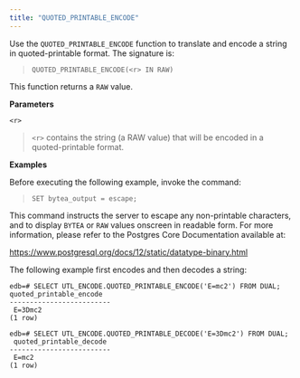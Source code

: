```yaml
---
title: "QUOTED_PRINTABLE_ENCODE"
---
```




Use the `QUOTED_PRINTABLE_ENCODE` function to translate and encode a string in quoted-printable format. The signature is:

> `QUOTED_PRINTABLE_ENCODE(<r> IN RAW)`

This function returns a `RAW` value.

**Parameters**

`<r>`

> `<r>` contains the string (a RAW value) that will be encoded in a quoted-printable format.

**Examples**

Before executing the following example, invoke the command:

> `SET bytea_output = escape;`

This command instructs the server to escape any non-printable characters, and to display `BYTEA` or `RAW` values onscreen in readable form. For more information, please refer to the Postgres Core Documentation available at:

<https://www.postgresql.org/docs/12/static/datatype-binary.html>

The following example first encodes and then decodes a string:

``` text
edb=# SELECT UTL_ENCODE.QUOTED_PRINTABLE_ENCODE('E=mc2') FROM DUAL;  quoted_printable_encode
-------------------------
 E=3Dmc2
(1 row)

edb=# SELECT UTL_ENCODE.QUOTED_PRINTABLE_DECODE('E=3Dmc2') FROM DUAL;
 quoted_printable_decode
-------------------------
 E=mc2
(1 row)
```
